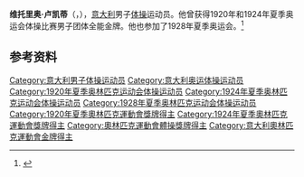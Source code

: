 {{NoteTA|G1=Sports}}
'''维托里奥·卢凯蒂'''（{{lang-it|Vittorio Lucchetti}}，{{bd|1894年|12月21日|1965年|2月3日}}），[[意大利|意大利]]男子[[体操|体操]]运动员。他曾获得1920年和1924年夏季奥运会体操比赛男子团体全能金牌。他也参加了1928年夏季奥运会。<ref>{{Cite web|title=Vittorio LUCCHETTI|url=https://www.olympic.org/vittorio-lucchetti|accessdate=2021-03-21|work=International Olympic Committee}}</ref>

== 参考资料 ==
{{reflist}}

{{奥林匹克运动会体操比赛男子团体全能冠军|1920|1924}}

{{Authority control}}
{{DEFAULTSORT:Lucchetti, Vittorio}}
[[Category:意大利男子体操运动员|Category:意大利男子体操运动员]]
[[Category:意大利奥运体操运动员|Category:意大利奥运体操运动员]]
[[Category:1920年夏季奥林匹克运动会体操运动员|Category:1920年夏季奥林匹克运动会体操运动员]]
[[Category:1924年夏季奥林匹克运动会体操运动员|Category:1924年夏季奥林匹克运动会体操运动员]]
[[Category:1928年夏季奥林匹克运动会体操运动员|Category:1928年夏季奥林匹克运动会体操运动员]]
[[Category:1920年夏季奧林匹克運動會獎牌得主|Category:1920年夏季奧林匹克運動會獎牌得主]]
[[Category:1924年夏季奧林匹克運動會獎牌得主|Category:1924年夏季奧林匹克運動會獎牌得主]]
[[Category:奧林匹克運動會體操獎牌得主|Category:奧林匹克運動會體操獎牌得主]]
[[Category:意大利奧林匹克運動會金牌得主|Category:意大利奧林匹克運動會金牌得主]]